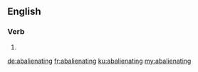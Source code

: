 ==English==

===Verb===
{{head|en|present participle}}

# {{present participle of|abalienate|lang=en}}

[[de:abalienating]]
[[fr:abalienating]]
[[ku:abalienating]]
[[my:abalienating]]